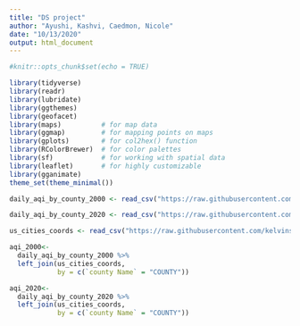 ```yaml
---
title: "DS project"
author: "Ayushi, Kashvi, Caedmon, Nicole"
date: "10/13/2020"
output: html_document
---
```


```r
#knitr::opts_chunk$set(echo = TRUE)
```


```r
library(tidyverse)
library(readr)
library(lubridate)     
library(ggthemes)      
library(geofacet)     
library(maps)          # for map data
library(ggmap)         # for mapping points on maps
library(gplots)        # for col2hex() function
library(RColorBrewer)  # for color palettes
library(sf)            # for working with spatial data
library(leaflet)       # for highly customizable
library(gganimate)
theme_set(theme_minimal())
```


```r
daily_aqi_by_county_2000 <- read_csv("https://raw.githubusercontent.com/ayushi98/DS-project/main/daily_aqi_by_county_2000.csv")

daily_aqi_by_county_2020 <- read_csv("https://raw.githubusercontent.com/ayushi98/DS-project/main/daily_aqi_by_county_2020.csv")

us_cities_coords <- read_csv("https://raw.githubusercontent.com/kelvins/US-Cities-Database/main/csv/us_cities.csv")
```

```r
aqi_2000<-
  daily_aqi_by_county_2000 %>% 
  left_join(us_cities_coords,
            by = c(`county Name` = "COUNTY")) 

aqi_2020<-
  daily_aqi_by_county_2020 %>% 
  left_join(us_cities_coords,
            by = c(`county Name` = "COUNTY"))
```